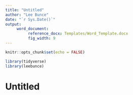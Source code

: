```yaml
---
title: "Untitled"
author: "Lee Bunce"
date: "`r Sys.Date()`"
output: 
     word_document:
          reference_docx: Templates/Word_Template.docx
          fig_width: 9
---
```


```r
knitr::opts_chunk$set(echo = FALSE)

library(tidyverse)
library(leebunce)

```

# Untitled